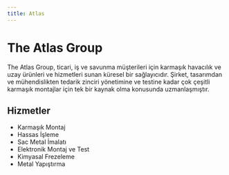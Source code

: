 ```yaml
---
title: Atlas
---
```


# The Atlas Group

The Atlas Group, ticari, iş ve savunma müşterileri için karmaşık havacılık ve uzay ürünleri ve hizmetleri sunan küresel bir sağlayıcıdır. Şirket, tasarımdan ve mühendislikten tedarik zinciri yönetimine ve testine kadar çok çeşitli karmaşık montajlar için tek bir kaynak olma konusunda uzmanlaşmıştır.

## Hizmetler

*   Karmaşık Montaj
*   Hassas İşleme
*   Sac Metal İmalatı
*   Elektronik Montaj ve Test
*   Kimyasal Frezeleme
*   Metal Yapıştırma
